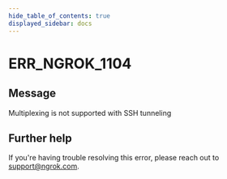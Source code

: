 ```yaml
---
hide_table_of_contents: true
displayed_sidebar: docs
---
```



# ERR_NGROK_1104

## Message

Multiplexing is not supported with SSH tunneling

<ErrorDetails error="err_ngrok_1104" />

## Further help

If you're having trouble resolving this error, please reach out to [support@ngrok.com](mailto:support@ngrok.com?subject=Help%20with%20ERR_NGROK_1104).
